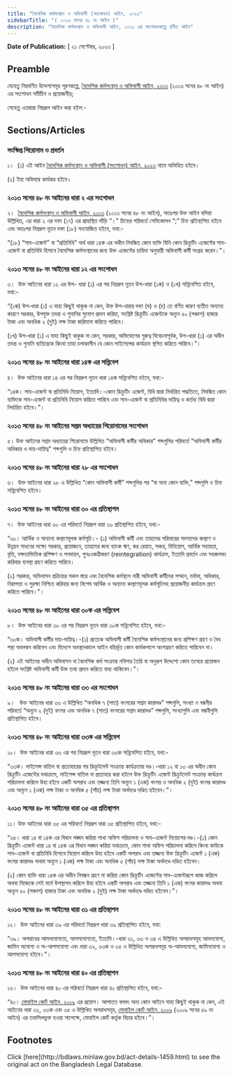 ```yaml
---
title: "বৈদেশিক কর্মসংস্থান ও অভিবাসী (সংশোধন) আইন, ২০২৩"
sidebarTitle: "( ২০২৩ সনের ৪১ নং আইন )"
description: "বৈদেশিক কর্মসংস্থান ও অভিবাসী আইন, ২০১৩ এর সংশোধনকল্পে প্রণীত আইন"
---
```


**Date of Publication:** [ ২১ সেপ্টেম্বর, ২০২৩ ]

## Preamble

যেহেতু নিম্নবর্ণিত উদ্দেশ্যসমূহ পূরণকল্পে, [বৈদেশিক কর্মসংস্থান ও অভিবাসী আইন, ২০১৩](/laws/act-1131 "বৈদেশিক কর্মসংস্থান ও অভিবাসী আইন, ২০১৩") (২০১৩ সনের ৪৮ নং আইন) এর সংশোধন সমীচীন ও প্রয়োজনীয়;

সেহেতু এতদ্বারা নিম্নরূপ আইন করা হইল:-

## Sections/Articles

### সংক্ষিপ্ত শিরোনাম ও প্রবর্তন

১।  (১) এই আইন [বৈদেশিক কর্মসংস্থান ও অভিবাসী (সংশোধন) আইন, ২০২৩](/laws/act-1459 "বৈদেশিক কর্মসংস্থান ও অভিবাসী (সংশোধন) আইন, ২০২৩") নামে অভিহিত হইবে।

(২) ইহা অবিলম্বে কার্যকর হইবে।

### ২০১৩ সনের ৪৮ নং আইনের ধারা ২ এর সংশোধন

২।  [বৈদেশিক কর্মসংস্থান ও অভিবাসী আইন, ২০১৩](/laws/act-1131 "বৈদেশিক কর্মসংস্থান ও অভিবাসী আইন, ২০১৩") (২০১৩ সনের ৪৮ নং আইন), অতঃপর উক্ত আইন বলিয়া উল্লিখিত, এর ধারা ২ এর দফা (১৭) এর প্রান্তস্থিত দাঁড়ি “।” চিহ্নের পরিবর্তে সেমিকোলন “;” চিহ্ন প্রতিস্থাপিত হইবে এবং অতঃপর নিম্নরূপ নূতন দফা (১৮) সংযোজিত হইবে, যথা:-

“(১৮) “সাব-এজেন্ট” বা “প্রতিনিধি” অর্থ ধারা ১৪ক এর অধীন নিবন্ধিত কোন ব্যক্তি যিনি কোন রিক্রুটিং এজেন্টের সাব-এজেন্ট বা প্রতিনিধি হিসাবে বৈদেশিক কর্মসংস্থানের জন্য উক্ত এজেন্টের চাহিদা অনুযায়ী অভিবাসী কর্মী সংগ্রহ করেন।”।

### ২০১৩ সনের ৪৮ নং আইনের ধারা ১২ এর সংশোধন

৩।  উক্ত আইনের ধারা ১২ এর উপ- ধারা (১) এর পর নিম্নরূপ নূতন উপ-ধারা (১ক) ও (১খ) সন্নিবেশিত হইবে, যথা:-

“(১ক) উপ-ধারা (১) এ যাহা কিছুই থাকুক না কেন, উক্ত উপ-ধারার দফা (ঘ) ও (চ) তে বর্ণিত কারণ ব্যতীত অন্যান্য কারণে সরকার, উপযুক্ত তদন্ত ও শুনানির সুযোগ প্রদান করিয়া, সংশ্লিষ্ট রিক্রুটিং এজেন্টকে অন্যূন ৫০ (পঞ্চাশ) হাজার টাকা এবং অনধিক ২ (দুই) লক্ষ টাকা জরিমানা করিতে পারিবে।

(১খ) উপ-ধারা (১) এ যাহা কিছুই থাকুক না কেন, সরকার, অভিযোগের গুরুত্ব বিবেচনাপূর্বক, উপ-ধারা (১) এর অধীন তদন্ত ও শুনানি ব্যতিরেকে কিংবা তাহা চলাকালীন যে কোন লাইসেন্সের কার্যক্রম স্থগিত করিতে পারিবে।”।

### ২০১৩ সনের ৪৮ নং আইনের ধারা ১৪ক এর সন্নিবেশ

৪।  উক্ত আইনের ধারা ১৪ এর পর নিম্নরুপ নূতন ধারা ১৪ক সন্নিবেশিত হইবে, যথা:-

“১৪ক। সাব-এজেন্ট বা প্রতিনিধি নিয়োগ, ইত্যাদি।-কোন রিক্রুটিং এজেন্ট, বিধি দ্বারা নির্ধারিত পদ্ধতিতে, নিবন্ধিত কোন ব্যক্তিকে সাব-এজেন্ট বা প্রতিনিধি নিয়োগ করিতে পারিবে এবং সাব-এজেন্ট বা প্রতিনিধির দায়িত্ব ও কর্তব্য বিধি দ্বারা নির্ধারিত হইবে।”।

### ২০১৩ সনের ৪৮ নং আইনের সপ্তম অধ্যায়ের শিরোনামের সংশোধন

৫। উক্ত আইনের সপ্তম অধ্যায়ের শিরোনামে উল্লিখিত “অভিবাসী কর্মীর অধিকার” শব্দগুলির পরিবর্তে “অভিবাসী কর্মীর অধিকার ও দায়-দায়িত্ব” শব্দগুলি ও চিহ্ন প্রতিস্থাপিত হইবে।

### ২০১৩ সনের ৪৮ নং আইনের ধারা ২৮ এর সংশোধন

৬।  উক্ত আইনের ধারা ২৮ এ উল্লিখিত “কোন অভিবাসী কর্মী” শব্দগুলির পর “বা অন্য কোন ব্যক্তি,” শব্দগুলি ও চিহ্ন সন্নিবেশিত হইবে।

### ২০১৩ সনের ৪৮ নং আইনের ধারা ৩০ এর প্রতিস্থাপন

৭।  উক্ত আইনের ধারা ৩০ এর পরিবর্তে নিম্নরূপ ধারা ৩০ প্রতিস্থাপিত হইবে, যথা:-

“৩০। আর্থিক ও অন্যান্য কল্যাণমূলক কর্মসূচি।- (১) অভিবাসী কর্মী এবং তাহাদের পরিবারের সদস্যদের কল্যাণ ও উন্নয়ন সাধনের লক্ষ্যে সরকার, প্রয়োজনে, তাহাদের জন্য ব্যাংক ঋণ, কর রেয়াত, সঞ্চয়, বিনিয়োগ, আর্থিক সহায়তা, বৃত্তি, দক্ষতাভিত্তিক প্রশিক্ষণ ও সনদায়ন, পুনঃএকত্রীকরণ (reintegration) কার্যক্রম, ইত্যাদি প্রবর্তন এবং সহজলভ্য করিবার ব্যবস্থা গ্রহণ করিতে পারিবে।

(২) সরকার, অভিবাসন প্রক্রিয়ার সকল স্তরে এবং বৈদেশিক কর্মস্থলে নারী অভিবাসী কর্মীদের সম্মান, মর্যাদা, অধিকার, নিরাপত্তা ও সুরক্ষা নিশ্চিত করিবার জন্য বিশেষ আর্থিক ও অন্যান্য কল্যাণমূলক কর্মসূচিসহ প্রয়োজনীয় কার্যক্রম গ্রহণ করিতে পারিবে।”।

### ২০১৩ সনের ৪৮ নং আইনের ধারা ৩০ক এর সন্নিবেশ

৮।  উক্ত আইনের ধারা ৩০ এর পর নিম্নরূপ নূতন ধারা ৩০ক সন্নিবেশিত হইবে, যথা:-

“৩০ক। অভিবাসী কর্মীর দায়-দায়িত্ব।-(১) প্রত্যেক অভিবাসী কর্মী বৈদেশিক কর্মসংস্থানের জন্য প্রশিক্ষণ গ্রহণ ও বৈধ পন্থা অবলম্বন করিবেন এবং বিদেশে অবস্থানকালে আইন বহির্ভূত কোন কার্যকলাপে অংশগ্রহণ করিতে পারিবেন না।

(২) এই আইনের অধীন অভিবাসন বা বৈদেশিক কর্ম সংক্রান্ত নথিপত্র তৈরি বা অনুরূপ উদ্দেশ্যে কোন তথ্যের প্রয়োজন হইলে সংশ্লিষ্ট অভিবাসী কর্মী উক্ত তথ্য প্রদান করিতে বাধ্য থাকিবেন।”।

### ২০১৩ সনের ৪৮ নং আইনের ধারা ৩৩ এর সংশোধন

৯।   উক্ত আইনের ধারা ৩৩ এ উল্লিখিত “অনধিক ৭ (সাত) বৎসরের সশ্রম কারাদণ্ড” শব্দগুলি, সংখ্যা ও বন্ধনীর পরিবর্তে “অন্যূন ২ (দুই) বৎসর এবং অনধিক ৭ (সাত) বৎসরের সশ্রম কারাদণ্ড” শব্দগুলি, সংখ্যাগুলি এবং বন্ধনীগুলি প্রতিস্থাপিত হইবে।

### ২০১৩ সনের ৪৮ নং আইনের ধারা ৩৩ক এর সন্নিবেশ

১০।  উক্ত আইনের ধারা ৩৩ এর পর নিম্নরূপ নূতন ধারা ৩৩ক সন্নিবেশিত হইবে, যথা:-

“৩৩ক। লাইসেন্স বাতিল বা প্রত্যাহারের পর রিক্রুটমেন্ট সংক্রান্ত কার্যক্রমের দণ্ড।-ধারা ১২ বা ১৩ এর অধীন কোন রিক্রুটিং এজেন্টের যথাক্রমে, লাইসেন্স বাতিল বা প্রত্যাহার করা হইলে উক্ত রিক্রুটিং এজেন্ট রিক্রুটমেন্ট সংক্রান্ত কার্যক্রম পরিচালনা করিলে উহা হইবে একটি অপরাধ এবং তজ্জন্য তিনি অন্যূন ১ (এক) বৎসর ও অনধিক ২ (দুই) বৎসর কারাদণ্ড এবং অন্যূন ১ (এক) লক্ষ টাকা ও অনধিক ৫ (পাঁচ) লক্ষ টাকা অর্থদণ্ডে দণ্ডিত হইবেন।”।

### ২০১৩ সনের ৪৮ নং আইনের ধারা ৩৫ এর প্রতিস্থাপন

১১। উক্ত আইনের ধারা ৩৫ এর পরিবর্তে নিম্নরূপ ধারা ৩৫ প্রতিস্থাপিত হইবে, যথা:-

“৩৫। ধারা ১৪ বা ১৪ক এর বিধান লঙ্ঘন করিয়া শাখা অফিস পরিচালনা ও সাব-এজেন্ট নিয়োপের দণ্ড।-(১) কোন রিক্রুটিং এজেন্ট ধারা ১৪ বা ১৪ক এর বিধান লঙ্ঘন করিয়া যথাক্রমে, কোন শাখা অফিস পরিচালনা করিলে কিংবা কাউকে সাব-এজেন্ট বা প্রতিনিধি হিসাবে নিয়োগ করিলে উহা হইবে একটি অপরাধ এবং তজ্জন্য উক্ত রিক্রুটিং এজেন্ট ১ (এক) বৎসর কারাদণ্ড অথবা অন্যূন ১ (এক) লক্ষ টাকা এবং অনধিক ৫ (পাঁচ) লক্ষ টাকা অর্থদণ্ডে দণ্ডিত হইবেন।

(২) কোন ব্যক্তি ধারা ১৪ক এর অধীন নিবন্ধন গ্রহণ না করিয়া কোন রিক্রুটিং এজেন্টের সাব-এজেন্টরূপে কাজ করিলে অথবা নিজেকে সেই মর্মে উপস্থাপন করিলে উহা হইবে একটি অপরাধ এবং তজ্জন্য তিনি ১ (এক) বৎসর কারাদণ্ড অথবা অন্যূন ৫০ (পঞ্চাশ) হাজার টাকা এবং অনধিক ২ (দুই) লক্ষ টাকা অর্থদণ্ডে দণ্ডিত হইবেন।”।

### ২০১৩ সনের ৪৮ নং আইনের ধারা ৩১ এর প্রতিস্থাপন

১২।  উক্ত আইনের ধারা ৩৯ এর পরিবর্তে নিম্নরূপ ধারা ৩৯ প্রতিস্থাপিত হইবে, যথা:

“৩৯। অপরাধের আমলযোগ্যতা, আপসযোগ্যতা, ইত্যাদি।-ধারা ৩১, ৩৩ ও ৩৪ এ উল্লিখিত অপরাধসমূহ আমলযোগ্য, জামিন অযোগ্য ও অ-আপসযোগ্য এবং ধারা ৩২, ৩৩ক ও ৩৫ এ উল্লিখিত অপরাধসমূহ অ-আমলযোগ্য, জামিনযোগ্য ও আপসযোগ্য হইবে।”।

### ২০১৩ সনের ৪৮ নং আইনের ধারা ৪০ এর প্রতিস্থাপন

১৩।  উক্ত আইনের ধারা ৪০ এর পরিবর্তে নিম্নরূপ ধারা ৪০ প্রতিস্থাপিত হইবে, যথা:-

“৪০। [মোবাইল কোর্ট আইন, ২০০৯](/laws/act-1025 "মোবাইল কোর্ট আইন, ২০০৯") এর প্রয়োগ। আপাতত বলবৎ অন্য কোন আইনে যাহা কিছুই থাকুক না কেন, এই আইনের ধারা ৩২, ৩৩ক এবং ৩৫ এ উল্লিখিত অপরাধসমূহ, [মোবাইল কোর্ট আইন, ২০০৯](/laws/act-1025 "মোবাইল কোর্ট আইন, ২০০৯") (২০০৯ সনের ৫৯ নং আইন) এর তফসিলভুক্ত হওয়া সাপেক্ষে, মোবাইল কোর্ট কর্তৃক বিচার হইবে।”।

## Footnotes

<Note>
  Click [here](http://bdlaws.minlaw.gov.bd/act-details-1459.html) to see the original act on the Bangladesh Legal Database.
</Note>
